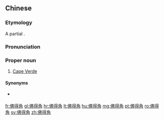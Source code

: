 ==Chinese==
{{zh-forms|type=21}}

===Etymology===
A partial {{calque|zh|en|Cape Verde|nocap=y}}.

===Pronunciation===
{{zh-pron
|m=Fódéjiǎo
|c=fat6 dak1 gok3
|mn=qz:Hu̍t-tiak-kak/xm,zz:Hu̍t-tek-kak
|cat=pn
}}

===Proper noun===
{{zh-proper noun}}

# {{lb|zh|Mainland China}} [[Cape Verde]]

====Synonyms====
* {{qualifier|Taiwan}} {{zh-l|維德角}}

{{zh-cat|Countries}}

[[fr:佛得角]]
[[gl:佛得角]]
[[hr:佛得角]]
[[lt:佛得角]]
[[hu:佛得角]]
[[mg:佛得角]]
[[pt:佛得角]]
[[ro:佛得角]]
[[sv:佛得角]]
[[zh:佛得角]]